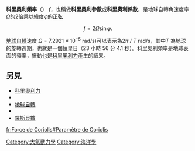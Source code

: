 {{unreferenced|time=2011-11-10T17:09:12+00:00}}
'''科里奧利頻率'''（'''{{lang-en|Coriolis frequency}}'''） ''ƒ''，也稱做'''科里奧利參數'''或'''科里奧利係數'''，是地球自轉角速度率''Ω''的2倍乘以[[緯度|緯度]]''φ''的[[正弦|正弦]]

:<math>f = 2 \Omega \sin \varphi.\,</math>

[[地球自轉|地球自轉]]速度 ''Ω'' = 7.2921 × 10<sup>−5</sup> rad/s)可以表示為2''π'' / ''T'' rad/s，其中''T'' 為地球的旋轉週期，也就是一個恒星日（23 小時 56 分 4.1 秒）。科里奧利頻率是地球表面{{link-en|惯性波|Inertial wave}}的頻率，振動也是[[科里奧利力|科里奧利力]]產生的結果。

==另見==
*[[科里奧利力|科里奧利力]]
*{{link-en|貝他平面|Beta plane}}
*[[地球自轉|地球自轉]]
*{{link-en|Rossby引力波|Rossby-gravity waves}}
*[[羅斯貝數|羅斯貝數]]

{{Authority control}}
[[Category:大氣動力學|Category:大氣動力學]]
[[Category:海洋學|Category:海洋學]]

{{Climate-stub}}
{{Ocean-stub}}

[[fr:Force_de_Coriolis#Paramètre_de_Coriolis|fr:Force de Coriolis#Paramètre de Coriolis]]